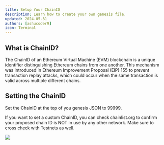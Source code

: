 ```yaml
---
title: Setup Your ChainID
description: Learn how to create your own genesis file.
updated: 2024-05-31
authors: [ashucoder9]
icon: Terminal
---
```


## What is ChainID?

The ChainID of an Ethereum Virtual Machine (EVM) blockchain is a unique identifier distinguishing Ethereum chains from one another. This mechanism was introduced in Ethereum Improvement Proposal (EIP) 155 to prevent transaction replay attacks, which could occur when the same transaction is valid across multiple different chains.

## Setting the ChainID

Set the ChainID at the top of you genesis JSON to 99999.

If you want to set a custom ChainID, you can check chainlist.org to confirm your proposed chain ID is NOT in use by any other network. Make sure to cross check with Testnets as well.

![](/course/customizing-evm/28.png)